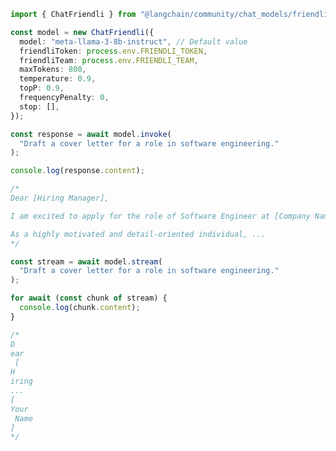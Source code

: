 ```typescript
import { ChatFriendli } from "@langchain/community/chat_models/friendli";

const model = new ChatFriendli({
  model: "meta-llama-3-8b-instruct", // Default value
  friendliToken: process.env.FRIENDLI_TOKEN,
  friendliTeam: process.env.FRIENDLI_TEAM,
  maxTokens: 800,
  temperature: 0.9,
  topP: 0.9,
  frequencyPenalty: 0,
  stop: [],
});

const response = await model.invoke(
  "Draft a cover letter for a role in software engineering."
);

console.log(response.content);

/*
Dear [Hiring Manager],

I am excited to apply for the role of Software Engineer at [Company Name]. With my passion for innovation, creativity, and problem-solving, I am confident that I would be a valuable asset to your team.

As a highly motivated and detail-oriented individual, ...
*/

const stream = await model.stream(
  "Draft a cover letter for a role in software engineering."
);

for await (const chunk of stream) {
  console.log(chunk.content);
}

/*
D
ear
 [
H
iring
...
[
Your
 Name
]
*/
```